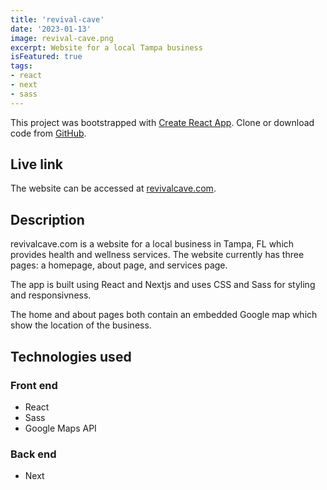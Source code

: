 ```yaml
---
title: 'revival-cave'
date: '2023-01-13'
image: revival-cave.png
excerpt: Website for a local Tampa business
isFeatured: true
tags:
- react
- next
- sass
---
```


This project was bootstrapped with [Create React App](https://github.com/facebook/create-react-app). Clone or download code from <a href="https://github.com/alexfotopoulos/revival-cave" target="_blank" rel="noreferrer">GitHub</a>.

## Live link

The website can be accessed at <a href="https://revivalcave.com/" target="_blank" rel="noreferrer">revivalcave.com</a>.

## Description

revivalcave.com is a website for a local business in Tampa, FL which provides health and wellness services. The website currently has three pages: a homepage, about page, and services page.

The app is built using React and Nextjs and uses CSS and Sass for styling and responsivness.

The home and about pages both contain an embedded Google map which show the location of the business.

## Technologies used

### Front end
- React
- Sass
- Google Maps API
 
### Back end
- Next